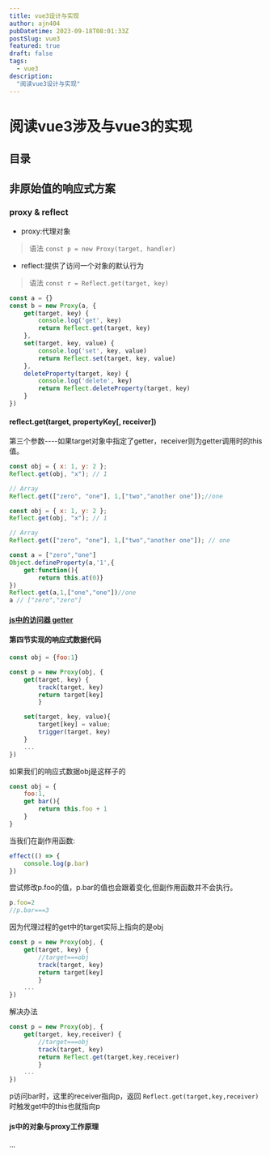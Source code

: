 ```yaml
---
title: vue3设计与实现
author: ajn404
pubDatetime: 2023-09-18T08:01:33Z
postSlug: vue3
featured: true
draft: false
tags:
  - vue3
description:
  "阅读vue3设计与实现"
---
```


# 阅读vue3涉及与vue3的实现

## 目录

## 非原始值的响应式方案

### proxy & reflect

- proxy:代理对象
> 语法 `const p = new Proxy(target, handler)`

- reflect:提供了访问一个对象的默认行为
> 语法 `const r = Reflect.get(target, key)`

```js
const a = {}
const b = new Proxy(a, {
    get(target, key) {
        console.log('get', key)
        return Reflect.get(target, key)
    },
    set(target, key, value) {
        console.log('set', key, value)
        return Reflect.set(target, key, value)
    },
    deleteProperty(target, key) {
        console.log('delete', key)
        return Reflect.deleteProperty(target, key)
    }
})
```

#### reflect.get(target, propertyKey[, receiver])

第三个参数----如果target对象中指定了getter，receiver则为getter调用时的this值。


```js
const obj = { x: 1, y: 2 };
Reflect.get(obj, "x"); // 1

// Array
Reflect.get(["zero", "one"], 1,["two","another one"]);//one
```


```js
const obj = { x: 1, y: 2 };
Reflect.get(obj, "x"); // 1

// Array
Reflect.get(["zero", "one"], 1,["two","another one"]); // one
```


```js
const a = ["zero","one"]    
Object.defineProperty(a,'1',{
    get:function(){
        return this.at(0)}
})
Reflect.get(a,1,["one","one"])//one
a // ["zero","zero"]
```


#### [js中的访问器 getter](https://developer.mozilla.org/zh-CN/docs/Web/JavaScript/Reference/Functions/get)


#### 第四节实现的响应式数据代码

```js
const obj = {foo:1}

const p = new Proxy(obj, {
    get(target, key) {
        track(target, key)
        return target[key]
        }

    set(target, key, value){
        target[key] = value;
        trigger(target, key)
    }
    ...
})
```

如果我们的响应式数据obj是这样子的

```js
const obj = {
    foo:1,
    get bar(){
        return this.foo + 1
    }
}
```

当我们在副作用函数:
```js
effect(() => {
    console.log(p.bar)
})
```

尝试修改p.foo的值，p.bar的值也会跟着变化,但副作用函数并不会执行。
```js
p.foo=2
//p.bar===3
```

因为代理过程的get中的target实际上指向的是obj

```js
const p = new Proxy(obj, {
    get(target, key) {
        //target===obj
        track(target, key)
        return target[key]
        }
    ...
})
```

解决办法

```js
const p = new Proxy(obj, {
    get(target, key,receiver) {
        //target===obj
        track(target, key)
        return Reflect.get(target,key,receiver)
        }
    ...
})
```

p访问bar时，这里的receiver指向p，返回 `Reflect.get(target,key,receiver)`时触发get中的this也就指向p

#### js中的对象与proxy工作原理

...

